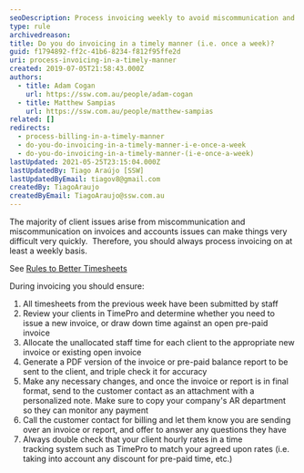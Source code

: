 ```yaml
---
seoDescription: Process invoicing weekly to avoid miscommunication and ensure accurate accounting for clients.
type: rule
archivedreason:
title: Do you do invoicing in a timely manner (i.e. once a week)?
guid: f1794892-ff2c-41b6-8234-f812f95ffe2d
uri: process-invoicing-in-a-timely-manner
created: 2019-07-05T21:58:43.000Z
authors:
  - title: Adam Cogan
    url: https://ssw.com.au/people/adam-cogan
  - title: Matthew Sampias
    url: https://ssw.com.au/people/matthew-sampias
related: []
redirects:
  - process-billing-in-a-timely-manner
  - do-you-do-invoicing-in-a-timely-manner-i-e-once-a-week
  - do-you-do-invoicing-in-a-timely-manner-(i-e-once-a-week)
lastUpdated: 2021-05-25T23:15:04.000Z
lastUpdatedBy: Tiago Araújo [SSW]
lastUpdatedByEmail: tiagov8@gmail.com
createdBy: TiagoAraujo
createdByEmail: TiagoAraujo@ssw.com.au
---
```


The majority of client issues arise from miscommunication and miscommunication on invoices and accounts issues can make things very difficult very quickly.  Therefore, you should always process invoicing on at least a weekly basis.

See [Rules to Better Timesheets](/rules-to-better-timesheets)

During invoicing you should ensure:
1. All timesheets from the previous week have been submitted by staff
2. Review your clients in TimePro and determine whether you need to issue a new invoice, or draw down time against an open pre-paid invoice
3. Allocate the unallocated staff time for each client to the appropriate new invoice or existing open invoice
4. Generate a PDF version of the invoice or pre-paid balance report to be sent to the client, and triple check it for accuracy
5. Make any necessary changes, and once the invoice or report is in final format, send to the customer contact as an attachment with a personalized note. Make sure to copy your company's AR department so they can monitor any payment
6. Call the customer contact for billing and let them know you are sending over an invoice or report, and offer to answer any questions they have
7. Always double check that your client hourly rates in a time tracking system such as TimePro to match your agreed upon rates (i.e. taking into account any discount for pre-paid time, etc.)
